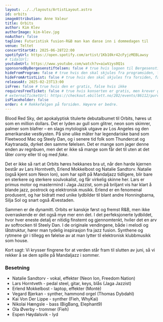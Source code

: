 ```yaml
---
layout: ../../layouts/ArtistLayout.astro
id: orbits
imageAttribution: Anne Valeur
title: Orbits
author: Kim Klev
authorImage: kim-klev.jpg
noAuthor: false
tagline: Futuristisk fusion-R&B man kan danse inn i dommedagen til
venue: Teltet
concertStartAt: 2025-06-28T22:00
spotifyUrl: https://open.spotify.com/artist/1Kb10kr42cFyjzMEBLawsy
# tidalUrl:
youtubeUrl: https://www.youtube.com/watch?v=aiwVzys0Q1s
sponsoredByBergesenstiftelsen: false # true hvis logoen til Bergesenstiftelsen skal vises, false hvis ikke
hideFromProgram: false # true hvis den skal skjules fra programsiden, false hvis den skal vises
hideFromArtistList: false # true hvis den skal skjules fra forsiden, false hvis den skal vises
releaseAt: 2025-02-23T13:00
isFree: false # true hvis den er gratis, false hvis ikke
requiresFreeTicket: false # true hvis konserten er gratis, men krever gratisbillett
# externalTicketUrl: https://checkout.ebillett.no/202/events/86112/purchase/setup
isPlaceholder: false
order: 4 # Rekkefølgen på forsiden. Høyere er bedre.
---
```


Blood Red Sky, det apokalyptisk titulerte debutalbumet til Orbits, høres ut som en million dollars. Det er lyden av gull som glitrer, neon som skimrer, palmer som blafrer – en slags mytologisk utgave av Los Angeles og den amerikanske vestkysten. På sine ulike måter har legendariske band som Fleetwood Mac og Steely Dan, og i senere tid folk som Thundercat og Kaytranada, dyrket den samme følelsen. Det er mange som jager denne enden av regnbuen, men det er ikke så mange som får det til uten at det låter _corny_ eller til og med _fake_.

Det er ikke så rart at Orbits høres hekkanes bra ut, når den harde kjernen består av Lars Horntveth, Erlend Mokkelbost og Natalie Sandtorv. Natalie (også kjent som Neon Ion), som har spilt på Mandaljazz tidligere, blir bare en sterkere og sterkere soulvokalist, og får virkelig skinne her. Lars er primus motor og mastermind i Jaga Jazzist, som på briljant vis har klart å blande jazz, postrock og elektronisk musikk. Erlend er en fenomenal produsent, og har bidratt med unike lydbilder til blant andre Honningbarna, Silja Sol og snart også Ævestaden.

Sammen er de dynamitt. Orbits er kanskje først og fremst R&B, men ikke overraskende er det også mye mer enn det. I det perfeksjonerte lydbildet, hvor hver eneste detalj er nitidig finstemt og gjennomtenkt, hviler det en arv av softrocken til Steely Dan. I de originale vendingene, både i melodi og låtstruktur, hører man tydelig inspirasjon fra jazz fusion. Synthene og rytmene gir i tillegg en følelse av at man lytter til elektronisk klubbmusikk som house.

Kort sagt: Vi krysser fingrene for at verden står fram til slutten av juni, så vi rekker å se dem spille på Mandaljazz i sommer.

### Besetning

- Natalie Sandtorv - vokal, effekter (Neon Ion, Freedom Nation)
- Lars Horntveth - pedal steel, gitar, keys, blås (Jaga Jazzist)
- Erlend Mokkelbost - laptop, effekter (Montè)
- Vegard Bjerkan - synther, hammond orgel (Thomas Dybdahl)
- Kai Von Der Lippe - synther (Fieh, WhyKai)
- Nikolai Hængsle - bass (BigBang, Elephant9)
- Ola Øverby - trommer (Fieh)
- Espen Høydalsvik - lyd

